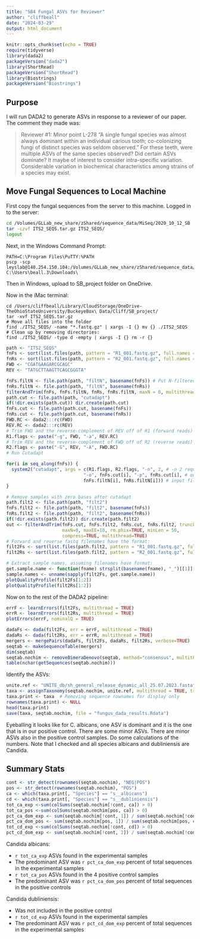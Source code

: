 ```yaml
---
title: "SB4 Fungal ASVs for Reviewer"
author: "cliffbeall"
date: "2024-03-29"
output: html_document
---
```


```r
knitr::opts_chunk$set(echo = TRUE)
require(tidyverse)
library(dada2)
packageVersion("dada2")
library(ShortRead)
packageVersion("ShortRead")
library(Biostrings)
packageVersion("Biostrings")
```

## Purpose

I will run DADA2 to generate ASVs in response to a reviewer of our paper. The comment they made was:

> Reviewer #1: Minor point
> L-278 "A single fungal species was almost always dominant within an individual carious tooth;
> co-colonizing fungi of distinct species was seldom observed." 
For these teeth, were multiple 
> ASVs of the same species observed? Did certain ASVs dominate? It maybe of interest to consider 
> intra-specific variation. Considerable variation in biochemical characteristics among strains 
> of a species may exist.

## Move Fungal Sequences to Local Machine

First copy the fungal sequences from the server to this machine. Logged in to the server:

```bash
cd /Volumes/GLLab_new_share/zShared/sequence_data/MiSeq/2020_10_12_SB
tar -czvf ITS2_SEQS.tar.gz ITS2_SEQS/
logout
```

Next, in the Windows Command Prompt:

```
PATH=C:\Program Files\PuTTY:%PATH
pscp -scp leyslab@140.254.150.104:/Volumes/GLLab_new_share/zShared/sequence_data/MiSeq/2020_10_12_SB/ITS2_SEQS.tar.gz C:\Users\beall.3\Downloads\
```

Then in Windows, upload to SB_project folder on OneDrive.

Now in the iMac terminal:

```
cd /Users/cliffbeall/Library/CloudStorage/OneDrive-TheOhioStateUniversity/BuckeyeBox\ Data/Cliff/SB_project/
tar -xvf ITS2_SEQS.tar.gz
# Move all files into the folder
find ./ITS2_SEQS/ -name "*.fastq.gz" | xargs -I {} mv {} ./ITS2_SEQS
# Clean up by removing directories:
find ./ITS2_SEQS/ -type d -empty | xargs -I {} rm -r {}
```

```r
path <- "ITS2_SEQS"
fnFs <- sort(list.files(path, pattern = "R1_001.fastq.gz", full.names = TRUE))
fnRs <- sort(list.files(path, pattern = "R2_001.fastq.gz", full.names = TRUE))
FWD <- "CGATGAAGARCGCAGC"
REV <- "TATGCTTAAGTTCAGCGGGTA"
```

```r
fnFs.filtN <- file.path(path, "filtN", basename(fnFs)) # Put N-filtered files in filtN/ subdirectory
fnRs.filtN <- file.path(path, "filtN", basename(fnRs))
filterAndTrim(fnFs, fnFs.filtN, fnRs, fnRs.filtN, maxN = 0, multithread = TRUE)
path.cut <- file.path(path, "cutadapt")
if(!dir.exists(path.cut)) dir.create(path.cut)
fnFs.cut <- file.path(path.cut, basename(fnFs))
fnRs.cut <- file.path(path.cut, basename(fnRs))
FWD.RC <- dada2:::rc(FWD)
REV.RC <- dada2:::rc(REV)
# Trim FWD and the reverse-complement of REV off of R1 (forward reads)
R1.flags <- paste("-g", FWD, "-a", REV.RC) 
# Trim REV and the reverse-complement of FWD off of R2 (reverse reads)
R2.flags <- paste("-G", REV, "-A", FWD.RC) 
# Run Cutadapt

for(i in seq_along(fnFs)) {
  system2("cutadapt", args = c(R1.flags, R2.flags, "-n", 2, # -n 2 required to remove FWD and REV from reads
                             "-o", fnFs.cut[i], "-p", fnRs.cut[i], # output files
                             fnFs.filtN[i], fnRs.filtN[i])) # input files
}
```
```r
# Remove samples with zero bases after cutadapt
path.filt2 <- file.path(path, "filt2")
fnFs.filt2 <- file.path(path, "filt2", basename(fnFs))
fnRs.filt2 <- file.path(path, "filt2", basename(fnRs))
if(!dir.exists(path.filt2)) dir.create(path.filt2)
out <- filterAndTrim(fnFs.cut, fnFs.filt2, fnRs.cut, fnRs.filt2, truncLen=0,
                     maxN=0, maxEE=10, rm.phix=TRUE, minLen = 50,
                     compress=TRUE, multithread=TRUE)
# Forward and reverse fastq filenames have the format:
filt2Fs <- sort(list.files(path.filt2, pattern = "R1_001.fastq.gz", full.names = TRUE))
filt2Rs <- sort(list.files(path.filt2, pattern = "R2_001.fastq.gz", full.names = TRUE))

# Extract sample names, assuming filenames have format:
get.sample.name <- function(fname) strsplit(basename(fname), "_")[[1]][1]
sample.names <- unname(sapply(filt2Fs, get.sample.name))
plotQualityProfile(filt2Fs[1:2])
plotQualityProfile(filt2Rs[1:2])
```

Now on to the rest of the DADA2 pipeline:

```r
errF <- learnErrors(filt2Fs, multithread = TRUE)
errR <- learnErrors(filt2Rs, multithread = TRUE)
plotErrors(errF, nominalQ = TRUE)
```

```r
dadaFs <- dada(filt2Fs, err = errF, multithread = TRUE)
dadaRs <- dada(filt2Rs, err = errR, multithread = TRUE)
mergers <- mergePairs(dadaFs, filt2Fs, dadaRs, filt2Rs, verbose=TRUE)
seqtab <- makeSequenceTable(mergers)
dim(seqtab)
seqtab.nochim <- removeBimeraDenovo(seqtab, method="consensus", multithread=TRUE, verbose=TRUE)
table(nchar(getSequences(seqtab.nochim)))
```

Identify the ASVs:

```r
unite.ref <- "UNITE_db/sh_general_release_dynamic_all_25.07.2023.fasta"
taxa <- assignTaxonomy(seqtab.nochim, unite.ref, multithread = TRUE, tryRC = TRUE)
taxa.print <- taxa  # Removing sequence rownames for display only
rownames(taxa.print) <- NULL
head(taxa.print)
save(taxa, seqtab.nochim, file = "fungus_dada_results.Rdata")
```
Eyeballing it looks like for C. albicans, one ASV is dominant and it is the one that is in our positive control. There are some minor ASVs. There are minor ASVs also in the positive control samples. Do some calculations of the numbers. Note that I checked and all species albicans and dubliniensis are Candida.

## Summary Stats

```r
cont <- str_detect(rownames(seqtab.nochim), "NEG|POS")
pos <- str_detect(rownames(seqtab.nochim), "POS")
ca <- which(taxa.print[, "Species"] == "s__albicans")
cd <- which(taxa.print[, "Species"] == "s__dubliniensis")
tot_ca_exp <-sum(colSums(seqtab.nochim[!cont, ca]) > 0)
tot_ca_pos <-sum(colSums(seqtab.nochim[pos, ca]) > 0)
pct_ca_dom_exp <- sum(seqtab.nochim[!cont, 1]) / sum(seqtab.nochim[!cont, ca]) * 100
pct_ca_dom_pos <- sum(seqtab.nochim[pos, 1]) / sum(seqtab.nochim[pos, ca]) * 100
tot_cd_exp <-sum(colSums(seqtab.nochim[!cont, cd]) > 0)
pct_cd_dom_exp <- sum(seqtab.nochim[!cont, 2]) / sum(seqtab.nochim[!cont, cd]) * 100
```

Candida albicans:

* `r tot_ca_exp` ASVs found in the experimental samples
* The predominant ASV was `r pct_ca_dom_exp` percent of total sequences in the experimental samples
* `r tot_ca_pos` ASVs found in the 4 positive control samples 
* The predominant ASV was `r pct_ca_dom_pos` percent of total sequences in the positive controls

Candida dubliniensis: 

* Was not included in the positive control
* `r tot_cd_exp` ASVs found in the experimental samples
* The predominant ASV was `r pct_cd_dom_exp` percent of total sequences in the experimental samples

